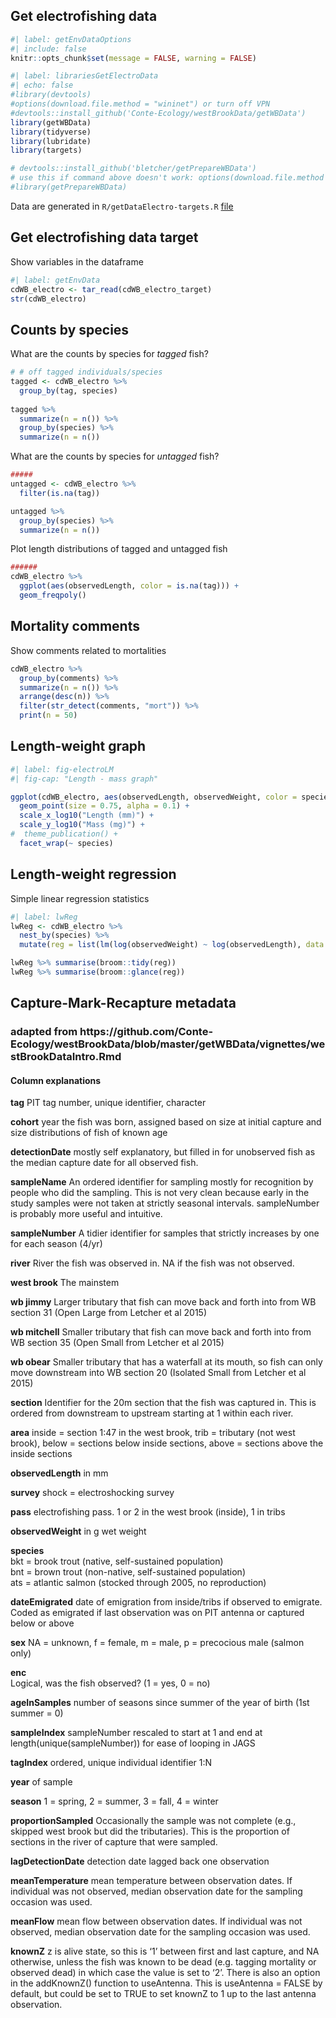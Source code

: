 ## Get electrofishing data

```r
#| label: getEnvDataOptions
#| include: false
knitr::opts_chunk$set(message = FALSE, warning = FALSE)
```

```r
#| label: librariesGetElectroData
#| echo: false
#library(devtools)
#options(download.file.method = "wininet") or turn off VPN
#devtools::install_github('Conte-Ecology/westBrookData/getWBData')
library(getWBData)
library(tidyverse)
library(lubridate)
library(targets)

# devtools::install_github('bletcher/getPrepareWBData')
# use this if command above doesn't work: options(download.file.method = "wininet")
#library(getPrepareWBData)
```

Data are generated in `R/getDataElectro-targets.R` [file](https://github.com/bletcher/wbBook_quarto_targets/blob/main/R/getDataElectro_targets.R)  


## Get electrofishing data target  
Show variables in the dataframe
```r
#| label: getEnvData
cdWB_electro <- tar_read(cdWB_electro_target)
str(cdWB_electro)
```

## Counts by species  
What are the counts by species for *tagged* fish?
```r
# # off tagged individuals/species
tagged <- cdWB_electro %>%
  group_by(tag, species)
 
tagged %>%
  summarize(n = n()) %>%
  group_by(species) %>%
  summarize(n = n())
```

What are the counts by species for *untagged* fish?
```r
#####
untagged <- cdWB_electro %>%
  filter(is.na(tag))

untagged %>%
  group_by(species) %>%
  summarize(n = n())
```

Plot length distributions of tagged and untagged fish
```r
######
cdWB_electro %>%
  ggplot(aes(observedLength, color = is.na(tag))) +
  geom_freqpoly() 
```
## Mortality comments
Show comments related to mortalities
```r
cdWB_electro %>%
  group_by(comments) %>%
  summarize(n = n()) %>%
  arrange(desc(n)) %>%
  filter(str_detect(comments, "mort")) %>%
  print(n = 50)
```


## Length-weight graph

```r
#| label: fig-electroLM
#| fig-cap: "Length - mass graph"

ggplot(cdWB_electro, aes(observedLength, observedWeight, color = species)) +
  geom_point(size = 0.75, alpha = 0.1) +
  scale_x_log10("Length (mm)") +
  scale_y_log10("Mass (mg)") +
#  theme_publication() +
  facet_wrap(~ species)


```

## Length-weight regression
Simple linear regression statistics
```r
#| label: lwReg
lwReg <- cdWB_electro %>%
  nest_by(species) %>%
  mutate(reg = list(lm(log(observedWeight) ~ log(observedLength), data = data)))

lwReg %>% summarise(broom::tidy(reg))  
lwReg %>% summarise(broom::glance(reg))
```


## Capture-Mark-Recapture metadata
### adapted from https://github.com/Conte-Ecology/westBrookData/blob/master/getWBData/vignettes/westBrookDataIntro.Rmd

#### Column explanations
__tag__ PIT tag number, unique identifier, character

__cohort__ year the fish was born, assigned based on size at initial capture and size distributions of fish of known age

__detectionDate__ mostly self explanatory, but filled in for unobserved fish as the median capture date for all observed fish.

__sampleName__ An ordered identifier for sampling mostly for recognition by people who did the sampling. This is not very clean because early in the study samples were not taken at strictly seasonal intervals. sampleNumber is probably more useful and intuitive.

__sampleNumber__ A tidier identifier for samples that strictly increases by one for each season (4/yr)

__river__ River the fish was observed in. NA if the fish was not observed.

  __west brook__ The mainstem

  __wb jimmy__ Larger tributary that fish can move back and forth into from WB section 31 (Open Large from Letcher et al 2015)

  __wb mitchell__ Smaller tributary that fish can move back and forth into from WB section 35 (Open Small from Letcher et al 2015)

  __wb obear__ Smaller tributary that has a waterfall at its mouth, so fish can only move downstream into WB section 20 (Isolated Small from Letcher et al 2015)

__section__ Identifier for the 20m section that the fish was captured in. This is ordered from downstream to upstream starting at 1 within each river. 

__area__ inside = section 1:47 in the west brook, trib = tributary (not west brook), below = sections below inside sections, above = sections above the inside sections

__observedLength__ in mm

__survey__ shock = electroshocking survey

__pass__ electrofishing pass. 1 or 2 in the west brook (inside), 1 in tribs

__observedWeight__ in g wet weight

__species__  
bkt = brook trout (native, self-sustained population)  
bnt = brown trout (non-native, self-sustained population)  
ats = atlantic salmon (stocked through 2005, no reproduction)  

__dateEmigrated__ date of emigration from inside/tribs if observed to emigrate. Coded as emigrated if last observation was on PIT antenna or captured below or above 

__sex__ NA = unknown, f = female, m = male, p = precocious male (salmon only)

__enc__  
Logical, was the fish observed? (1 = yes, 0 = no)

__ageInSamples__ number of seasons since summer of the year of birth (1st summer = 0)

__sampleIndex__ sampleNumber rescaled to start at 1 and end at length(unique(sampleNumber)) for ease of looping in JAGS

__tagIndex__ ordered, unique individual identifier 1:N

__year__ of sample

__season__ 1 = spring, 2 = summer, 3 = fall, 4 = winter

__proportionSampled__ Occasionally the sample was not complete (e.g., skipped west brook but did the tributaries). This is the proportion of sections in the river of capture that were sampled.

__lagDetectionDate__ detection date lagged back one observation

__meanTemperature__ mean temperature between observation dates. If individual was not observed, median observation date for the sampling occasion was used.

__meanFlow__ mean flow between observation dates. If individual was not observed, median observation date for the sampling occasion was used.

__knownZ__ z is alive state, so this is '1' between first and last capture, and NA otherwise, unless the fish was known to be dead (e.g. tagging mortality or observed dead) in which case the value is set to '2'. There is also an option in the addKnownZ() function to useAntenna. This is useAntenna = FALSE by default, but could be set to TRUE to set knownZ to 1 up to the last antenna observation.




